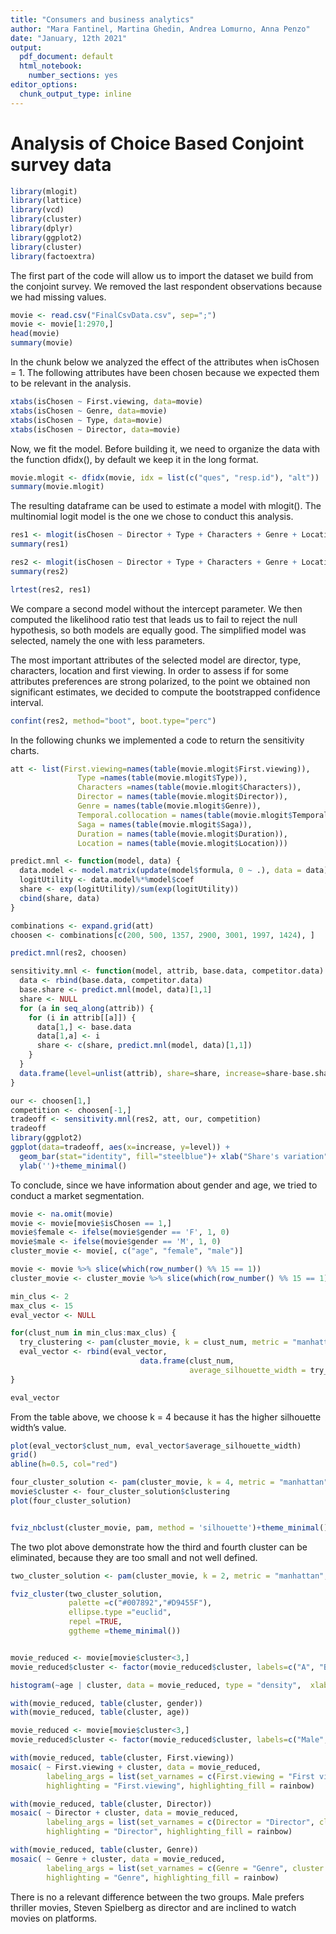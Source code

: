 ```yaml
---
title: "Consumers and business analytics"
author: "Mara Fantinel, Martina Ghedin, Andrea Lomurno, Anna Penzo"
date: "January, 12th 2021"
output:
  pdf_document: default
  html_notebook:
    number_sections: yes
editor_options:
  chunk_output_type: inline
---
```


# Analysis of Choice Based Conjoint survey data

```r
library(mlogit)
library(lattice)
library(vcd)
library(cluster)
library(dplyr)
library(ggplot2)
library(cluster)
library(factoextra)


```

The first part of the code will allow us to import the dataset we build from the conjoint survey.
We removed the last respondent observations because we had missing values. 

```r
movie <- read.csv("FinalCsvData.csv", sep=";")
movie <- movie[1:2970,]
head(movie)
summary(movie)
```
In the chunk below we analyzed the effect of the attributes when isChosen = 1.
The following attributes have been chosen because we expected them to be relevant in the analysis.
```r
xtabs(isChosen ~ First.viewing, data=movie)
xtabs(isChosen ~ Genre, data=movie)
xtabs(isChosen ~ Type, data=movie)
xtabs(isChosen ~ Director, data=movie)
``` 

Now, we fit the model. Before building it, we need to organize the data with the function dfidx(), by default we keep it in the long format.

```r
movie.mlogit <- dfidx(movie, idx = list(c("ques", "resp.id"), "alt"))
summary(movie.mlogit)
``` 

The resulting dataframe can be used to estimate a model with mlogit(). The multinomial logit model is the one we chose to conduct this analysis. 

```r
res1 <- mlogit(isChosen ~ Director + Type + Characters + Genre + Location + Temporal.collocation + Saga + Duration + First.viewing, data = movie.mlogit)
summary(res1)
``` 



```r
res2 <- mlogit(isChosen ~ Director + Type + Characters + Genre + Location + Temporal.collocation + Saga + Duration + First.viewing | -1 , data = movie.mlogit)
summary(res2)

lrtest(res2, res1)
``` 

We compare a second model without the intercept parameter. We then computed the likelihood ratio test that leads us to fail to reject the null hypothesis, so both models are equally good. The simplified model was selected, namely the one with less parameters.

The most important attributes of the selected model are director, type, characters, location and first viewing. In order to assess if for some attributes preferences are strong polarized, to the point we obtained non significant estimates, we decided to compute the bootstrapped confidence interval.

```r
confint(res2, method="boot", boot.type="perc")
``` 

In the following chunks we implemented a code to return the sensitivity charts.

```r
att <- list(First.viewing=names(table(movie.mlogit$First.viewing)),
               Type =names(table(movie.mlogit$Type)),
               Characters =names(table(movie.mlogit$Characters)),
               Director = names(table(movie.mlogit$Director)),
               Genre = names(table(movie.mlogit$Genre)),
               Temporal.collocation = names(table(movie.mlogit$Temporal.collocation)),
               Saga = names(table(movie.mlogit$Saga)),
               Duration = names(table(movie.mlogit$Duration)),
               Location = names(table(movie.mlogit$Location)))

```

```r
predict.mnl <- function(model, data) {
  data.model <- model.matrix(update(model$formula, 0 ~ .), data = data)[,-1]
  logitUtility <- data.model%*%model$coef 
  share <- exp(logitUtility)/sum(exp(logitUtility))
  cbind(share, data)
}

combinations <- expand.grid(att)
choosen <- combinations[c(200, 500, 1357, 2900, 3001, 1997, 1424), ] 

predict.mnl(res2, choosen)
```

```r
sensitivity.mnl <- function(model, attrib, base.data, competitor.data) {
  data <- rbind(base.data, competitor.data)
  base.share <- predict.mnl(model, data)[1,1]
  share <- NULL
  for (a in seq_along(attrib)) {
    for (i in attrib[[a]]) {
      data[1,] <- base.data
      data[1,a] <- i
      share <- c(share, predict.mnl(model, data)[1,1])
    }
  }
  data.frame(level=unlist(attrib), share=share, increase=share-base.share)
}

our <- choosen[1,] 
competition <- choosen[-1,] 
tradeoff <- sensitivity.mnl(res2, att, our, competition)
tradeoff  
library(ggplot2)
ggplot(data=tradeoff, aes(x=increase, y=level)) +
  geom_bar(stat="identity", fill="steelblue")+ xlab("Share's variation")+ 
  ylab('')+theme_minimal()

``` 
To conclude, since we have information about gender and age, we tried to conduct a market segmentation.

```r
movie <- na.omit(movie)
movie <- movie[movie$isChosen == 1,] 
movie$female <- ifelse(movie$gender == 'F', 1, 0)
movie$male <- ifelse(movie$gender == 'M', 1, 0)
cluster_movie <- movie[, c("age", "female", "male")] 

movie <- movie %>% slice(which(row_number() %% 15 == 1))
cluster_movie <- cluster_movie %>% slice(which(row_number() %% 15 == 1)) 
```

```r
min_clus <- 2
max_clus <- 15
eval_vector <- NULL

for(clust_num in min_clus:max_clus) {
  try_clustering <- pam(cluster_movie, k = clust_num, metric = "manhattan", stand = TRUE, pamonce=5)
  eval_vector <- rbind(eval_vector, 
                             data.frame(clust_num, 
                                        average_silhouette_width = try_clustering$silinfo$avg.width))
}

eval_vector

```

From the table above, we choose k = 4 because it has the higher silhouette width's value. 
 
```r
plot(eval_vector$clust_num, eval_vector$average_silhouette_width)
grid()
abline(h=0.5, col="red")

four_cluster_solution <- pam(cluster_movie, k = 4, metric = "manhattan", stand = TRUE, pamonce=5)
movie$cluster <- four_cluster_solution$clustering 
plot(four_cluster_solution)


fviz_nbclust(cluster_movie, pam, method = 'silhouette')+theme_minimal()

```
 
The two plot above demonstrate how the third and fourth cluster can be eliminated, because they are too small and not well defined. 

```r
two_cluster_solution <- pam(cluster_movie, k = 2, metric = "manhattan", stand = TRUE, pamonce=5)

fviz_cluster(two_cluster_solution, 
             palette =c("#007892","#D9455F"),
             ellipse.type ="euclid",
             repel =TRUE,
             ggtheme =theme_minimal())


movie_reduced <- movie[movie$cluster<3,]
movie_reduced$cluster <- factor(movie_reduced$cluster, labels=c("A", "B"))

histogram(~age | cluster, data = movie_reduced, type = "density",  xlab = "Age of Respondend", layout = c(1,2))

with(movie_reduced, table(cluster, gender)) 
with(movie_reduced, table(cluster, age)) 

```
```r
movie_reduced <- movie[movie$cluster<3,]
movie_reduced$cluster <- factor(movie_reduced$cluster, labels=c("Male", "Female"))

with(movie_reduced, table(cluster, First.viewing))
mosaic( ~ First.viewing + cluster, data = movie_reduced,
        labeling_args = list(set_varnames = c(First.viewing = "First viewing", cluster = "Segmentation")),
        highlighting = "First.viewing", highlighting_fill = rainbow)

```

```r

with(movie_reduced, table(cluster, Director))
mosaic( ~ Director + cluster, data = movie_reduced,
        labeling_args = list(set_varnames = c(Director = "Director", cluster = "Segmentation")),
        highlighting = "Director", highlighting_fill = rainbow)

```

```r
with(movie_reduced, table(cluster, Genre))
mosaic( ~ Genre + cluster, data = movie_reduced,
        labeling_args = list(set_varnames = c(Genre = "Genre", cluster = "Segmentation")),
        highlighting = "Genre", highlighting_fill = rainbow)

```

There is no a relevant difference between the two groups.
Male prefers thriller movies, Steven Spielberg as director and are inclined to watch movies on platforms. 

